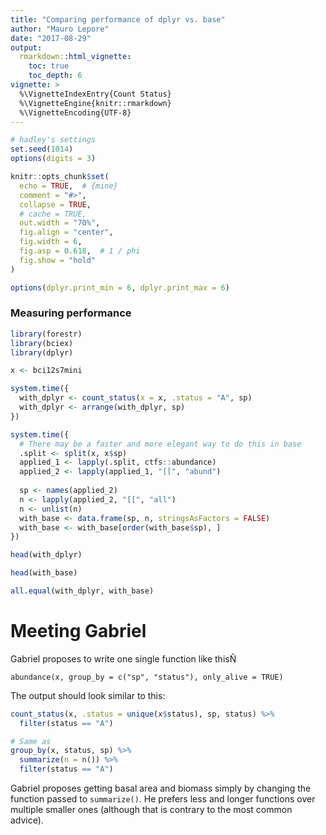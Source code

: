 ```yaml
---
title: "Comparing performance of dplyr vs. base"
author: "Mauro Lepore"
date: "2017-08-29"
output: 
  rmarkdown::html_vignette:
    toc: true
    toc_depth: 6
vignette: >
  %\VignetteIndexEntry{Count Status}
  %\VignetteEngine{knitr::rmarkdown}
  %\VignetteEncoding{UTF-8}
---
```


```r
# hadley's settings
set.seed(1014)
options(digits = 3)

knitr::opts_chunk$set(
  echo = TRUE,  # {mine}
  comment = "#>",
  collapse = TRUE,
  # cache = TRUE,
  out.width = "70%",
  fig.align = "center",
  fig.width = 6,
  fig.asp = 0.618,  # 1 / phi
  fig.show = "hold"
)

options(dplyr.print_min = 6, dplyr.print_max = 6)
```

### Measuring performance

```r
library(forestr)
library(bciex)
library(dplyr)

x <- bci12s7mini

system.time({
  with_dplyr <- count_status(x = x, .status = "A", sp)
  with_dplyr <- arrange(with_dplyr, sp)
})

system.time({
  # There may be a faster and more elegant way to do this in base
  .split <- split(x, x$sp)
  applied_1 <- lapply(.split, ctfs::abundance)
  applied_2 <- lapply(applied_1, "[[", "abund")
  
  sp <- names(applied_2)
  n <- lapply(applied_2, "[[", "all")
  n <- unlist(n)
  with_base <- data.frame(sp, n, stringsAsFactors = FALSE)
  with_base <- with_base[order(with_base$sp), ]
})

head(with_dplyr)

head(with_base)

all.equal(with_dplyr, with_base)
```


# Meeting Gabriel

Gabriel proposes to write one single function like thisÑ

```
abundance(x, group_by = c("sp", "status"), only_alive = TRUE)
```

The output should look similar to this:

```r
count_status(x, .status = unique(x$status), sp, status) %>% 
  filter(status == "A")

# Same as
group_by(x, status, sp) %>% 
  summarize(n = n()) %>% 
  filter(status == "A")
```

Gabriel proposes getting basal area and biomass simply by changing the function passed to `summarize()`. He prefers less and longer functions over multiple smaller ones (although that is contrary to the most common advice).
